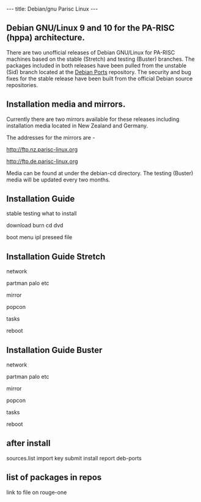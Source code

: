 ---
title: Debian/gnu Parisc Linux
---


== Debian GNU/Linux 9 and 10 for the PA-RISC (hppa) architecture. ==
There are two unofficial releases of Debian GNU/Linux for PA-RISC machines based on the stable (Stretch) and testing (Buster) branches. The packages included in both releases have been pulled from the unstable (Sid) branch located at the [http://www.debian-ports.org Debian Ports] repository. The security and bug fixes for the stable release have been built from the official Debian source repositories.


== Installation media and mirrors. ==
Currently there are two mirrors available for these releases including installation media located in New Zealand and Germany.

The addresses for the mirrors are -

[http://ftp.nz.parisc-linux.org http://ftp.nz.parisc-linux.org] 

[http://ftp.de.parisc-linux.org http://ftp.de.parisc-linux.org] 

Media can be found at under the debian-cd directory. The testing (Buster) media will be updated every two months.


== Installation Guide ==
stable testing what to install

download burn cd dvd

boot menu ipl preseed file
== Installation Guide Stretch==
network

partman palo etc

mirror

popcon

tasks

reboot
== Installation Guide Buster ==
network

partman palo etc

mirror

popcon

tasks

reboot

== after install ==
sources.list
import key
submit install report
deb-ports


== list of packages in repos ==
link to file on rouge-one